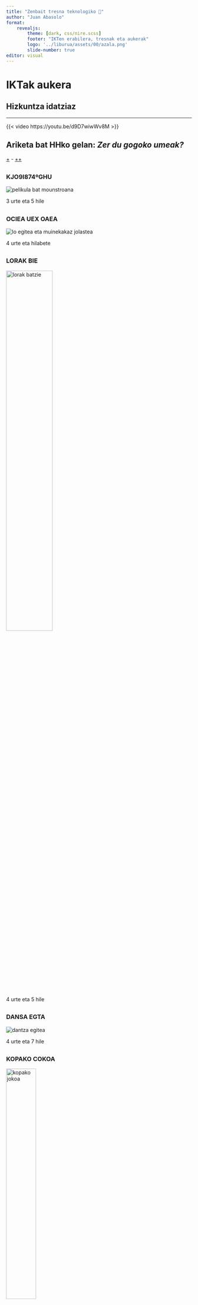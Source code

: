 ```yaml
---
title: "Zenbait tresna teknologiko 📔"
author: "Juan Abasolo"
format: 
    revealjs: 
        theme: [dark, css/nire.scss]
        footer: "IKTen erabilera, tresnak eta aukerak"
        logo: '../liburua/assets/00/azala.png'
        slide-number: true
editor: visual
---
```


# IKTak aukera

## Hizkuntza idatziaz

------------------------------------------------------------------------

{{< video https://youtu.be/d9D7wiwWv8M >}}

## Ariketa bat HHko gelan: *Zer du gogoko umeak?*

[+](http://munitibarkoeskolahlhi.blogspot.com/search?updated-max=2016-05-04T15:20:00%2B02:00&max-results=7) - [++](http://munitibarkoeskolahlhi.blogspot.com/search?updated-max=2016-04-13T15:48:00%2B02:00&max-results=7&start=7&by-date=false)

## 

### KJO9I874ºGHU

![](https://3.bp.blogspot.com/-WaASfY4W9xQ/VyNe3wCa69I/AAAAAAAADHg/qugElR2vz9I0ocM0W7qndYENcG8RKSo8wCLcB/s400/00000001.jpg "pelikula bat mounstroana")

3 urte eta 5 hile

## 

### OCIEA UEX OAEA

![](https://2.bp.blogspot.com/-N5cl93A8OHs/VyNdyKTU39I/AAAAAAAADHQ/GONzy_0K2rMXmRLQ3YlHDYdmCegQJkgvgCLcB/s400/00000001.jpg "lo egitea eta muinekakaz jolastea")

4 urte eta hilabete

## 

### LORAK BIE

![](https://1.bp.blogspot.com/-rZ1z8axBA5Y/Vx4aCMOQxMI/AAAAAAAADEQ/CEY-vPGqSoo9Bn6axXLC0MYjbwAjQUEzACKgB/s1600/00000001.jpg "lorak batzie"){width="50%"}

4 urte eta 5 hile

## 

### DANSA EGTA

![](https://2.bp.blogspot.com/-RdW9-J-z2Nc/Vw5MIvlnMAI/AAAAAAAAC6Y/2Pk1a5irrgY0tkNLsTAKDrDQBsi_ma9awCLcB/s400/Aina.jpg "dantza egitea")

4 urte eta 7 hile

## 

### KOPAKO COKOA

![](https://3.bp.blogspot.com/-xwrzNIpACVQ/VxonJpwxWOI/AAAAAAAADCU/R77z7uaHf6QrFFdFtX_A4yBdTwy4ZGxrACLcB/s1600/00000001.jpg "kopako jokoa"){width="40%"}

4 urte eta 9 hile

## 

### MUEAI JOLSTA

![](https://3.bp.blogspot.com/-XQahBvBqyuk/Vx4aHbbEODI/AAAAAAAADEM/1me_0Z3tY9Ux0BfZS-0zyP4uGwipkAw2wCLcB/s400/00000001.jpg "muinekakin jolastea")

4 urte eta 9 hile

## 

### PAIOJ OLASTEA

![](https://3.bp.blogspot.com/-Fub22OuPfoA/VxDRnRv94oI/AAAAAAAAC7E/N5j5XE36F_A53NWct5P_3vgtpo32-oppACLcB/s400/Lander.jpg "Playmobilakin jolastea")

5 urte eta 4 hile

## 

### ESKUPPILOTAN GOLSTEA

![](https://3.bp.blogspot.com/-8f0IDZWlwAQ/VxDR13b4toI/AAAAAAAAC7M/NTvaQtPlnqofNZX57LPx8snK29JC7qYpwCLcB/s400/Aner.jpg "eskupilotan jolastea")

6 urte eta hile bi

## Atzo

[Lurralde ezberdinak](https://munitibarkoeskola456.blogspot.com/)

# Bestelako erreminta batzuk

##  

Hipertesuak eta hiper-estekak

. . .

Ideiak mapeatzeko softwarea

. . .

Idazketan aztertzeko tresnak eta IDAT

## {background-color="darkred"}

::: callout-warning
### Ariketa (1/3)

framapad.org helbidean sartu eta sortu dokumentu bat hor honako idatzia egiteko:

Berbazko diskurtso irakurria idatzi behar duzu, lanean hasi berria zaren ikastetxeak IKTen erabilera beste era batera bideratzearen onurez konbentzitzeko.

**Nork**: Irakasle hasi berria  
**Norentzat**: Irakasle zahar eta ohituraz erratuak  
**Zertarako**: Claustroan irakurtzeko  
**Helburua**: Aldaketaren beharraz konbentzitzea  

Hori idazten ez zenuke pasatu beharko 20 minutu baino gutxiago ezta 30 baino askoz gehiago ere.
:::

## {background-color="darkred"}

::: callout-warning
Jaitsi fitxategia
:::

## IDAT

[Aurkezpen sui generisa](IDAT-Aurkezpena.html) ⏯️

## Idazketaren modeloa

![](08-Flower-Hayes1980modeloa.png)

##

![](08-Conijn-2022.png)

##  {background-color="darkred"}

::: callout-warning
### Ariketa 2/3

Taldekideon artean aztertu binaka edo hirunaka zuon idatziak IDATapp erabilita

labur.eus/HDIBidatapp
:::


##  {background-color="darkred"}

::: callout-warning
### Ariketa 3/3

Taldekideon artean eztabaidatu zuok baliabideon erabilgarritasuna gelan.

Zerk lagunduko lioke gelako irakasleari ikasleen idazketa prozesuan aurrera egiten
:::




# Taldean idaztea

## 

![](08-Sharples_et_al_93.png)

##  {background-color="darkred"}

::: callout-warning
### Aztertu taldeko idatzia

Deskribatu eta azaldu taldeko jardunaren nondik norakoa, ebidentzietan oinarriturik (taldeka?)

Azaldu horretan ikusten duzuena (banaka)
:::
